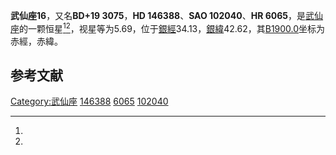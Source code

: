 {{Starbox begin
| name = 武仙座16
}}
{{Starbox observe
| epoch = [[J2000.0|J2000.0]]
| constell = [[武仙座|武仙座]]<ref name=SIMBAD>{{cite web
 | url=http://simbad.u-strasbg.fr/simbad/sim-id?Ident=HR+6065
 | title=Pulsating variable Star
 | publisher=Centre de Données astronomiques de Strasbourg
 | work=SIMBAD
 | accessdate=2012-07-13
 | archive-date=2019-09-02
 | archive-url=https://web.archive.org/web/20190902114213/http://simbad.u-strasbg.fr/simbad/sim-id?Ident=HR+6065
 | dead-url=no
 }}</ref><ref name=DATA>{{cite web
 | url=http://vizier.u-strasbg.fr/viz-bin/VizieR-5?-out.add=.&-source=5050&-corr=PK=HR&-out.max=9999&HR=6065
 | title=VizieR Detailed Page
 | accessdate=2012-07-13
 | archive-date=2016-03-05
 | archive-url=https://web.archive.org/web/20160305205759/http://vizier.u-strasbg.fr/viz-bin/VizieR-5?-out.add=.&-source=5050&-corr=PK=HR&-out.max=9999&HR=6065
 | dead-url=no
 }}</ref>
| 星官 = 
| ra = {{RA|16|15|28.7}}<ref name=SIMBAD /><ref name=DATA />
| dec = {{DEC|+18|48|30}}<ref name=SIMBAD /><ref name=DATA />
| appmag_v = 5.69<ref name=SIMBAD /><ref name=DATA />
}}
{{Starbox character
| class = K3III<ref name=SIMBAD /><ref name=DATA />
| b-v = 1.12<ref name=SIMBAD /><ref name=DATA />
| u-b = 1.01<ref name=SIMBAD /><ref name=DATA />
| r-i = <ref name=SIMBAD /><ref name=DATA />
| variable = 
}}
{{Starbox astrometry
| radial_v = 1.01
| prop_mo_ra = -18
| parallax = 0.01
| p_error = 
}}
{{Starbox catalog
| names =BD+19 3075，[[SAO星表|SAO]] 102040，[[HD星表|HD]] 146388，[[HR星表|HR]] 6065}}
{{Starbox reference |Simbad=HR+6065}}
{{Starbox end}}

'''武仙座16'''，又名'''BD+19 3075'''，'''HD 146388'''、'''SAO 102040'''、'''HR 6065'''，是[[武仙座|武仙座]]的一颗恒星<ref name=SIMBAD /><ref name=DATA />，视星等为5.69，位于[[銀道座標系|銀經]]34.13，[[銀道座標系|銀緯]]42.62，其[[B1900.0|B1900.0]]坐标为赤經{{RA|16|11|2.7}}，赤緯{{DEC|+19|42.62|38}}。

== 参考文献 ==
{{reflist}}

{{star-stub}}

{{武仙座恒星}}
[[Category:武仙座|Category:武仙座]]
[[Category:HD和HDE天體|146388]]
[[Category:HR天體|6065]]
[[Category:SAO天體|102040]]